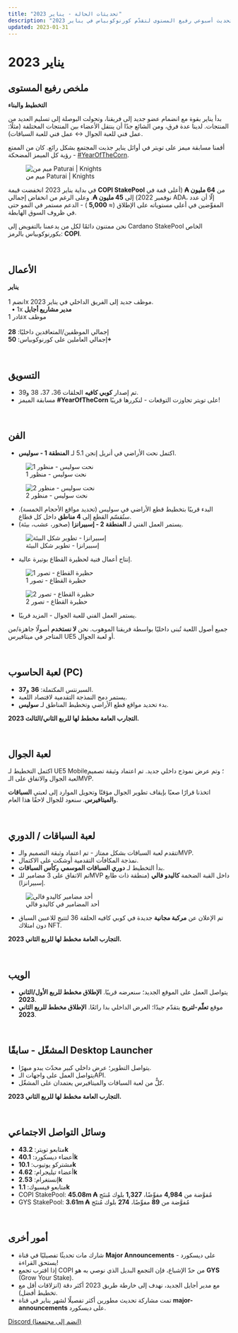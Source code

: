 ```yaml
---
title: "تحديثات الحالة - يناير 2023"
description: "تحديث أسبوعي رفيع المستوى لتقدّم كورنوكوبياس في يناير 2023."
updated: 2023-01-31
---
```


# يناير 2023

## ملخص رفيع المستوى

<div className="note-box info transparent">
  <p style={{margin: 0}}>
    <b>التخطيط والبناء</b>
  </p>
</div>

<p>
بدأ يناير بقوة مع انضمام عضو جديد إلى فريقنا، وتحولت البوصلة إلى تسليم العديد من المنتجات. لدينا عدة فرق، ومن الشائع جدًا أن ينتقل الأعضاء بين المنتجات المختلفة (مثلًا: عمل فني للعبة الجوال ↔ عمل فني للعبة السباقات).
</p>

<p>
أقمنا مسابقة ميمز على تويتر في أوائل يناير جذبت المجتمع بشكل رائع. كان من الممتع رؤية كل الميمز المضحكة -
<a href="https://twitter.com/hashtag/yearofthecorn?src=hashtag_click" target="_blank" rel="noreferrer">#YearOfTheCorn</a>.
</p>

<figure className="img-center">
  <img src="/images/status/2023-01/meme-paturai.avif" alt="ميم من Paturai | Knights" />
  <figcaption>ميم من Paturai | Knights</figcaption>
</figure>

<p>
في بداية يناير 2023 انخفضت قيمة <b>COPI StakePool</b> من <b>64 مليون ₳</b> (أعلى قمة في نوفمبر 2022) إلى <b>45 مليون ₳</b>. وعلى الرغم من انخفاض إجمالي ADA، إلّا أن عدد المفوِّضين في أعلى مستوياته على الإطلاق (&approx; <b>5,000</b> ) - الدعم مستمر في النمو حتى في ظروف السوق الهابطة.
</p>

<div className="note-box success">
  <p style={{margin: 0}}>
    نحن ممتنون دائمًا لكل من يدعمنا بالتفويض إلى Cardano StakePool الخاص بكورنوكوبياس بالرمز: <b>COPI</b>.
  </p>
</div>

</br>

## الأعمال

<div className="note-box">
  <p style={{margin: 0}}>
    <b>يناير</b><br /><br />
    انضم 1x موظف جديد إلى الفريق الداخلي في يناير 2023.<br />
    &nbsp;&nbsp;• 1x <b>مدير مشاريع أجايل</b><br />
    غادر 1x موظف<br /><br />
    إجمالي الموظفين/المتعاقدين داخليًا: <b style={{color:"#f59e0b"}}>28</b><br />
    إجمالي العاملين على كورنوكوبياس: <b style={{color:"#f59e0b"}}>50+​</b>
  </p>
</div>

</br>

## التسويق

<ul className="styled-list">
  <li>تم إصدار <b>كوبي كافيه</b> الحلقات 36، 37، 38 و39.</li>
  <li>مسابقة الميمز <b>#YearOfTheCorn</b> على تويتر تجاوزت التوقعات - لنكررها قريبًا!</li>
</ul>

</br>

## الفن

<ul className="styled-list">
  <li>اكتمل نحت الأراضي في أنريل إنجن 5.1 لـ <b>المنطقة 1 - سوليس</b>.</li>
</ul>

<figure className="img-center">
  <img src="/images/status/2023-01/solace-sculpt-1.avif" alt="نحت سوليس - منظور 1" />
  <figcaption>نحت سوليس - منظور 1</figcaption>
</figure>

<figure className="img-center">
  <img src="/images/status/2023-01/solace-sculpt-2.avif" alt="نحت سوليس - منظور 2" />
  <figcaption>نحت سوليس - منظور 2</figcaption>
</figure>

<ul className="styled-list">
  <li>البدء قريبًا بتخطيط قطع الأراضي في سوليس (تحديد مواقع الأحجام الخمسة). ستُقسّم القطع إلى <b>4 مناطق</b> داخل كل قطاع.</li>
  <li>يستمر العمل الفني لـ <b>المنطقة 2 - إسبيرانزا</b> (صخور، عشب، بيئة).</li>
</ul>

<figure className="img-center">
  <img src="/images/status/2023-01/esperanza-env.avif" alt="إسبيرانزا - تطوير شكل البيئة" />
  <figcaption>إسبيرانزا - تطوير شكل البيئة</figcaption>
</figure>

<ul className="styled-list">
  <li>إنتاج أعمال فنية لحظيرة  القطاع بوتيرة عالية.</li>
</ul>

<figure className="img-center">
  <img src="/images/status/2023-01/hangar-1.avif" alt="حظيرة القطاع - تصور 1" />
  <figcaption>حظيرة القطاع - تصور 1</figcaption>
</figure>

<figure className="img-center">
  <img src="/images/status/2023-01/hangar-2.avif" alt="حظيرة القطاع - تصور 2" />
  <figcaption>حظيرة القطاع - تصور 2</figcaption>
</figure>

<ul className="styled-list">
  <li>يستمر العمل الفني للعبة الجوال - المزيد قريبًا.</li>
</ul>

<div className="note-box success">
  <p style={{margin: 0}}>
    جميع أصول اللعبة تُبنى داخليًا بواسطة فريقنا الموهوب. نحن <b>لا نستخدم</b> أصولًا جاهزة/من المتاجر في ميتافيرس UE5 أو لعبة الجوال.
  </p>
</div>

</br>

## لعبة الحاسوب (PC)

<ul className="styled-list">
  <li>السبرنتس المكتملة: <b>36</b> و<b>37</b>.</li>
  <li>يستمر دمج النمذجة التقدمية لاقتصاد اللعبة.</li>
  <li>بدء تحديد مواقع قطع الأراضي وتخطيط المناطق لـ <b>سوليس</b>.</li>
</ul>

<p><b>التجارب العامة مخطط لها للربع الثاني/الثالث 2023.</b></p>

</br>

## لعبة الجوال

<p>
اكتمل التخطيط لـ UE5 Mobile؛ وتم عرض نموذج داخلي جديد. تم اعتماد وثيقة تصميم لعبة الجوال والاتفاق على الـMVP.
</p>
<p>
اتخذنا قرارًا صعبًا بإيقاف تطوير الجوال مؤقتًا وتحويل الموارد إلى لعبتي <b>السباقات</b> و<b>الميتافيرس</b>. سنعود للجوال لاحقًا هذا العام.
</p>

</br>

## لعبة السباقات / الدوري

<ul className="styled-list">
  <li>تتقدم لعبة السباقات بشكل ممتاز - تم اعتماد وثيقة التصميم والـMVP.</li>
  <li>نمذجة المكافآت التقدمية أوشكت على الاكتمال.</li>
  <li>بدأ التخطيط لـ <b>دوري السباقات الموسمي</b> و<b>كأس السباقات</b>.</li>
  <li>تم الاتفاق على 3 مضامير للـMVP داخل القبة الضخمة <b>كاليدو فالي</b> (منطقة ذات طابع إسبيرانزا).</li>
</ul>

<figure className="img-center">
  <img src="/images/status/2023-01/calido-track.avif" alt="أحد مضامير كاليدو فالي" />
  <figcaption>أحد المضامير في كاليدو فالي</figcaption>
</figure>

<ul className="styled-list">
  <li>تم الإعلان عن <b>مركبة مجانية</b> جديدة في كوبي كافيه الحلقة 36 لتتيح للاعبين السباق دون امتلاك NFT.</li>
</ul>

<p><b>التجارب العامة مخطط لها للربع الثاني 2023.</b></p>

</br>

## الويب

<ul className="styled-list">
  <li>يتواصل العمل على الموقع الجديد؛ سنعرضه قريبًا. <b>الإطلاق مخطط للربع الأول/الثاني 2023</b>.</li>
  <li>موقع <b>تعلّم-لتربح</b> يتقدّم جيدًا؛ العرض الداخلي بدا رائعًا. <b>الإطلاق مخطط للربع الثاني 2023</b>.</li>
</ul>

</br>

## المشغّل - سابقًا Desktop Launcher

<ul className="styled-list">
  <li>يتواصل التطوير؛ عرض داخلي كبير محدّث يبدو مبهرًا.</li>
  <li>يتواصل العمل على واجهات الـAPI.</li>
  <li>كلٌّ من لعبة السباقات والميتافيرس يعتمدان على المشغّل.</li>
</ul>

<p><b>التجارب العامة مخطط لها للربع الثاني 2023.</b></p>

</br>

## وسائل التواصل الاجتماعي

<ul className="styled-list">
  <li>متابعو تويتر: <b>43.2k</b></li>
  <li>أعضاء ديسكورد: <b>40.1k</b></li>
  <li>مشتركو يوتيوب: <b>10.1k</b></li>
  <li>أعضاء تيليجرام: <b>4.62k</b></li>
  <li>إنستغرام: <b>2.53k</b></li>
  <li>متابعو فيسبوك: <b>1.1k</b></li>
  <li>COPI StakePool: <b>45.08m ₳</b> مُفوَّضة من <b>4,984</b> مفوِّضًا، <b>1,327</b> بلوك مُنتَج</li>
  <li>GYS StakePool: <b>3.61m ₳</b> مُفوَّضة من <b>89</b> مفوِّضًا، <b>274</b> بلوك مُنتَج</li>
</ul>

</br>

## أمور أخرى

<ul className="styled-list">
  <li>شارك مات تحديثًا تفصيليًا في قناة <b>Major Announcements</b> على ديسكورد - يستحق القراءة!</li>
  <li>إذا اقترب تجمع COPI من حدّ الإشباع، فإن التجمع البديل الذي نوصي به هو <b>GYS</b> (Grow Your Stake).</li>
  <li>مع مدير أجايل الجديد، نهدف إلى خارطة طريق 2023 أكثر دقة (انزلاقات أقل مع تخطيط أفضل).</li>
  <li>تمت مشاركة تحديث مطورين أكثر تفصيلًا لشهر يناير في قناة <b>major-announcements</b> على ديسكورد.</li>
</ul>

<a href="https://discord.gg/x4NKtK9gn2" target="_blank" rel="noreferrer">Discord (انضم إلى مجتمعنا)</a>
